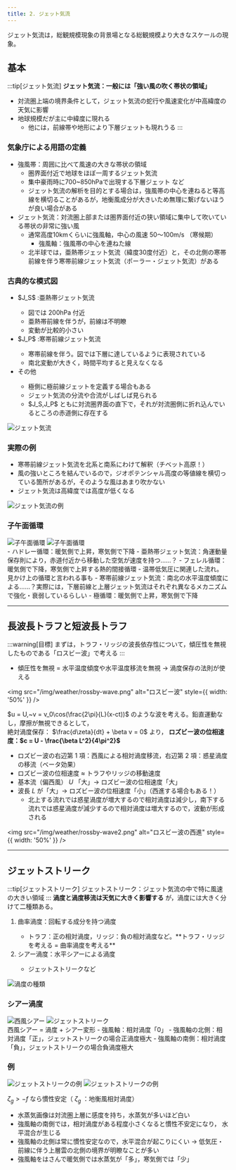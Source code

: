 ```yaml
---
title: 2. ジェット気流
---
```


ジェット気流は，総観規模現象の背景場となる総観規模より大きなスケールの現象。

## 基本
:::tip[ジェット気流]
**ジェット気流：一般には「強い風の吹く帯状の領域」**
- 対流圏上端の境界条件として，ジェット気流の蛇行や風速変化が中高緯度の天気に影響
- 地球規模だが主に中緯度に現れる
    - 他には，前線帯や地形により下層ジェットも現れうる
:::

### 気象庁による用語の定義
- 強風帯：周囲に比べて風速の大きな帯状の領域
    - 圏界面付近で地球をほぼ一周するジェット気流
    - 集中豪雨時に700~850hPaで出現する下層ジェット など
    - ジェット気流の解析を目的とする場合は，強風帯の中心を連ねると等高線を横切ることがあるが，地衡風成分が大きいため無理に繋げないほうが良い場合がある
- ジェット気流：対流圏上部または圏界面付近の狭い領域に集中して吹いている帯状の非常に強い風
    - 通常高度10kmくらいに強風軸，中心の風速 50〜100m/s （寒候期）
        - 強風軸：強風帯の中心を連ねた線
    - 北半球では，亜熱帯ジェット気流（緯度30度付近）と，その北側の寒帯前線を伴う寒帯前線ジェット気流（ポーラー・ジェット気流）がある

### 古典的な模式図
<div style={{ display: 'flex', justifyContent: 'left', gap: '20px', flexWrap: 'wrap' }}>
    <div style={{ width: '50%' }}>
    <ul>
        <li>$J_S$ :亜熱帯ジェット気流</li>
        <ul>
            <li>図では 200hPa 付近</li>
            <li>亜熱帯前線を伴うが，前線は不明瞭</li>
            <li>変動が比較的小さい</li>
        </ul>
        <li>$J_P$ :寒帯前線ジェット気流</li>
        <ul>
            <li>寒帯前線を伴う。図では下層に達しているように表現されている</li>
            <li>南北変動が大きく，時間平均すると見えなくなる</li>
        </ul>
        <li>その他</li>
        <ul>
            <li>極側に極前線ジェットを定義する場合もある</li>
            <li>ジェット気流の分流や合流がしばしば見られる</li>
            <li>$J_S,J_P$ ともに対流圏界面の直下で，それが対流圏側に折れ込んでいるところの赤道側に存在する</li>
        </ul>
    </ul>
    </div>
    <img src="/img/weather/jet-stream.png" alt="ジェット気流" style={{ width: '45%' }} />
</div>

### 実際の例
<div style={{ display: 'flex', justifyContent: 'left', gap: '20px', flexWrap: 'wrap' }}>
    <div style={{ width: '50%' }}>
    <ul>
        <li>寒帯前線ジェット気流を北系と南系にわけて解釈（チベット高原！）</li>
        <li>風の強いところを結んでいるので，ジオポテンシャル高度の等値線を横切っている箇所があるが，そのような風はあまり吹かない</li>
        <li>ジェット気流は高緯度では高度が低くなる</li>
    </ul>
    </div>
    <img src="/img/weather/jet-stream-example.png" alt="ジェット気流の例" style={{ width: '45%' }} />
</div>

### 子午面循環
<div style={{ display: 'flex', justifyContent: 'left', gap: '40px' }}>
  <img src="/img/weather/atmospheric-circulation1.png" alt="子午面循環" style={{ width: '40%' }} />
  <img src="/img/weather/atmospheric-circulation2.png" alt="子午面循環" style={{ width: '40%' }} />
</div>
- ハドレー循環：暖気側で上昇，寒気側で下降
    - 亜熱帯ジェット気流：角運動量保存則により，赤道付近から移動した空気が速度を持つ……？
- フェレル循環：暖気側で下降，寒気側で上昇する熱的間接循環
    - 温帯低気圧に関連した流れ。見かけ上の循環と言われる事も
    - 寒帯前線ジェット気流：南北の水平温度傾度による……？実際には，下層前線と上層ジェット気流はそれぞれ異なるメカニズムで強化・衰弱しているらしい
- 極循環：暖気側で上昇，寒気側で下降

---
## 長波長トラフと短波長トラフ
:::warning[目標]
まずは，トラフ・リッジの波長依存性について，傾圧性を無視したものである「ロスビー波」で考える
:::
- 傾圧性を無視 = 水平温度傾度や水平温度移流を無視 $\to$ 渦度保存の法則が使える

<img src="/img/weather/rossby-wave.png" alt="ロスビー波" style={{ width: '50%' }} />

$u = U,~v = v_0\cos(\frac{2\pi}{L}(x-ct))$ のような波を考える。鉛直運動なし，摩擦が無視できるとして，  
絶対渦度保存： $\frac{d\zeta}{dt} + \beta v = 0$  より， **ロズビー波の位相速度：$c = U - \frac{\beta L^2}{4\pi^2}$**

- ロズビー波の右辺第 1 項：西風による相対渦度移流，右辺第 2 項：惑星渦度の移流（ベータ効果）
- ロズビー波の位相速度 $\approx$ トラフやリッジの移動速度
- 基本流（偏西風） $U$ 「大」$\to$ ロズビー波の位相速度「大」
- 波長 $L$ が「大」$\to$ ロズビー波の位相速度「小」（西進する場合もある！）
    - 北上する流れでは惑星渦度が増大するので相対渦度は減少し，南下する流れでは惑星渦度が減少するので相対渦度は増大するので，波動が形成される

<img src="/img/weather/rossby-wave2.png" alt="ロスビー波の西進" style={{ width: '50%' }} />

---
## ジェットストリーク
:::tip[ジェットストリーク]
ジェットストリーク：ジェット気流の中で特に風速の大きい領域
:::
**渦度と渦度移流は天気に大きく影響する** が，渦度には大きく分けて二種類ある。

<div style={{ display: 'flex', justifyContent: 'left', gap: '20px', flexWrap: 'wrap', marginBottom: '40px' }}>
    <div style={{ width: '60%' }}>
    <ol>
        <li>曲率渦度：回転する成分を持つ渦度</li>
        <ul>
            <li>トラフ：正の相対渦度，リッジ：負の相対渦度など。**トラフ・リッジを考える = 曲率渦度を考える**</li>
        </ul>
        <li>シアー渦度：水平シアーによる渦度</li>
        <ul>
            <li>ジェットストリークなど</li>
        </ul>
    </ol>
    </div>
    <img src="/img/weather/vorticity2.png" alt="渦度の種類" style={{ width: '35%' }} />
</div>

### シアー渦度
<div style={{ display: 'flex', justifyContent: 'left', gap: '20px', flexWrap: 'wrap' }}>
  <img src="/img/weather/west-wind.png" alt="西風シアー" style={{ width: '40%', aspectRatio: 'auto', objectFit: 'contain' }} />
  <img src="/img/weather/jet-streak.png" alt="ジェットストリーク" style={{ width: '40%', aspectRatio: 'auto', objectFit: 'contain' }} />
</div>
西風シアー = 渦度 + シアー変形
- 強風軸：相対渦度「0」
- 強風軸の北側：相対渦度「正」，ジェットストリークの場合正渦度極大
- 強風軸の南側：相対渦度「負」，ジェットストリークの場合負渦度極大

### 例
<div style={{ display: 'flex', justifyContent: 'left', gap: '20px', flexWrap: 'wrap', marginBottom: '40px' }}>
  <img src="/img/weather/jet-stream-example1.png" alt="ジェットストリークの例" style={{ width: '45%', aspectRatio: 'auto', objectFit: 'contain' }} />
  <img src="/img/weather/jet-stream-example2.png" alt="ジェットストリークの例" style={{ width: '45%', aspectRatio: 'auto', objectFit: 'contain' }} />
</div>

$\zeta_g > -f$ なら慣性安定（ $\zeta_g$ ：地衡風相対渦度）
- 水蒸気画像は対流圏上層に感度を持ち，水蒸気が多いほど白い
- 強風軸の南側では，相対渦度がある程度小さくなると慣性不安定になり， 水平混合が生じる
- 強風軸の北側は常に慣性安定なので，水平混合が起こりにくい $\to$ 低気圧・前線に伴う上層雲の北側の境界が明瞭なことが多い
- 強風軸をはさんで暖気側では水蒸気が「多」，寒気側では「少」
